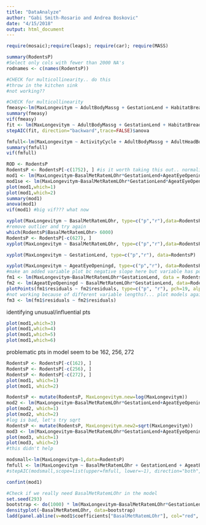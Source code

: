 ```yaml
---
title: "DataAnalyze"
author: "Gabi Smith-Rosario and Andrea Boskovic"
date: "4/15/2018"
output: html_document
---
```


```r
require(mosaic);require(leaps); require(car); require(MASS)
```

```r
summary(RodentsP)
#Select only cols with fewer than 2000 NA's
rodnames <- c(names(RodentsP))
```

```r
#CHECK for multicollinearity.. do this
#throw in the kitchen sink
#not working??

#CHECK for multicollinearity
fmeasy<-lm(MaxLongevitym ~ AdultBodyMassg + GestationLend + HabitatBreadth + LitterSize + LittersPerYear + PopulationDensitynkm + SexualMaturityAged + WeaningAged + HuPopDenMeannkm + HuPopDenpnkm + HuPopDenChange + TempMeandegC, data=RodentsP)
summary(fmeasy)
vif(fmeasy)
fit <- lm(MaxLongevitym ~ AdultBodyMassg + GestationLend + HabitatBreadth + LitterSize + LittersPerYear + PopulationDensitynkm + SexualMaturityAged + WeaningAged + HuPopDenMeannkm + HuPopDenpnkm + HuPopDenChange + TempMeandegC, data=na.omit(RodentsP))
stepAIC(fit, direction="backward",trace=FALSE)$anova
```

```r
fmfull<-lm(MaxLongevitym ~ ActivityCycle + AdultBodyMassg + AdultHeadBodyLenmm + AgeatEyeOpeningd + AgeatFirstBirthd + BasalMetRatemLOhr + BasalMetRateMassg + DietBreadth + GestationLend + HabitatBreadth + HomeRangekm + InterbirthIntervald + LitterSize + LittersPerYear + NeonateBodyMassg + PopulationDensitynkm + PopulationGrpSize + SexualMaturityAged + SocialGrpSize + TeatNumber + Terrestriality + TrophicLevel + WeaningAged + WeaningBodyMassg + GRAreakm + GRMaxLatdd + GRMinLatdd + GRMidRangeLatdd + GRMaxLongdd + GRMinLongdd + GRMidRangeLongdd + HuPopDenMinnkm + HuPopDenMeannkm + HuPopDenpnkm + HuPopDenChange + PrecipMeanmm + TempMeandegC + AETMeanmm + PETMeanmm,data=RodentsP)
summary(fmfull)
vif(fmfull)
```

```r
ROD <- RodentsP
RodentsP <- RodentsP[-c(1752), ] #is it worth taking this out.. normality condition gets really bad
mod1 <- lm(MaxLongevitym~BasalMetRatemLOhr*GestationLend+AgeatEyeOpeningd, data = RodentsP)
mod1se <- lm(MaxLongevitym~BasalMetRatemLOhr*GestationLend*AgeatEyeOpeningd, data = RodentsP)
plot(mod1,which=1)
plot(mod1,which=2)
summary(mod1)
anova(mod1)
vif(mod1) #big vif??? what now
```

```r
xyplot(MaxLongevitym ~ BasalMetRatemLOhr, type=c("p","r"),data=RodentsP)
#remove outlier and try again
which(RodentsP$BasalMetRatemLOhr> 6000)
RodentsP <- RodentsP[-c(627), ]
xyplot(MaxLongevitym ~ BasalMetRatemLOhr, type=c("p","r"),data=RodentsP)
```

```r
xyplot(MaxLongevitym ~ GestationLend, type=c("p","r"), data=RodentsP)
```

```r
xyplot(MaxLongevitym ~ AgeatEyeOpeningd, type=c("p","r"), data=RodentsP)
#make an added variable plot bc negative slope here but variable has positive slope coef in model with other predictors
fm1 <- lm(MaxLongevitym~BasalMetRatemLOhr*GestationLend, data = RodentsP)
fm2 <- lm(AgeatEyeOpeningd ~ BasalMetRatemLOhr*GestationLend, data=RodentsP)
plotPoints(fm1$residuals ~ fm2$residuals, type=c("p", "r"), pch=19, alpha=0.3, cex=2, main="Added Variable Plot for AgeatEyeOpeningd")
#not working because of different variable lengths?... plot models against each other?
fm3 <- lm(fm1$residuals ~ fm2$residuals)
```

identifying unusual/influential pts
```r
plot(mod1,which=3)
plot(mod1,which=4)
plot(mod1,which=5)
plot(mod1,which=6)
```
problematic pts in model seem to be 162, 256, 272

```r
RodentsP <- RodentsP[-c(162), ]
RodentsP <- RodentsP[-c(256), ]
RodentsP <- RodentsP[-c(272), ]
plot(mod1, which=1)
plot(mod1, which=2)
```

```r
RodentsP <- mutate(RodentsP, MaxLongevitym.new=log(MaxLongevitym))
mod2 <- lm(MaxLongevitym~BasalMetRatemLOhr*GestationLend+AgeatEyeOpeningd, data = RodentsP)
plot(mod2, which=1)
plot(mod2, which=2)
#log is bad, let's try sqrt
RodentsP <- mutate(RodentsP, MaxLongevitym.new2=sqrt(MaxLongevitym))
mod3 <- lm(MaxLongevitym~BasalMetRatemLOhr*GestationLend+AgeatEyeOpeningd, data = RodentsP)
plot(mod3, which=1)
plot(mod3, which=2)
#this didn't help
```

```r
modsmall<-lm(MaxLongevitym~1,data=RodentsP)
fmfull <- lm(MaxLongevitym ~ BasalMetRatemLOhr + GestationLend + AgeatEyeOpeningd + AdultBodyMassg + LitterSize + LittersPerYear + HuPopDenpnkm, data = RodentsP)
#stepAIC(modsmall,scope=list(upper=fmfull, lower=~1), direction="both",trace=FALSE)$anova
```


```r
confint(mod1)
```

```r
#Check if we really need BasalMetRatemLOhr in the model
set.seed(293)
bootstrap <- do(1000) * lm(MaxLongevitym~BasalMetRatemLOhr*GestationLend + AgeatEyeOpeningd, data=rodents2[mosaic::resample(1:nrow(rodents2)),])$coefficients
densityplot(~BasalMetRatemLOhr, data=bootstrap)
ladd(panel.abline(v=mod1$coefficients["BasalMetRatemLOhr"], col="red", lwd=3))
```
